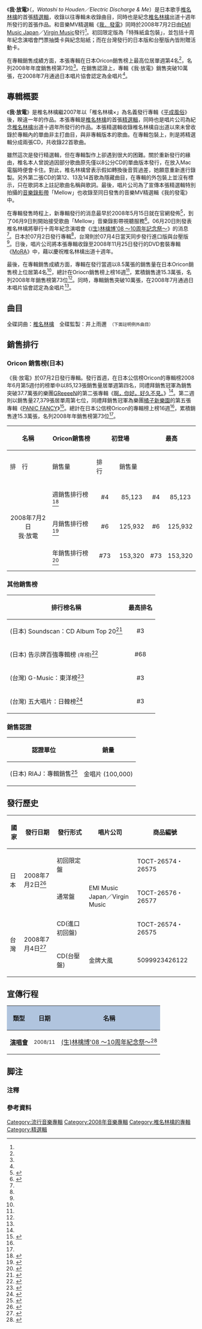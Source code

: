 {{Infobox Album | <!-- See Wikipedia:WikiProject_Albums -->
| Name           = 我·放電
| Type           = 精選輯
| Artist         = [[椎名林檎|椎名林檎]]
| Cover          = Shiina02-06.jpg
| Released       = {{flagicon|JPN}}2008年7月2日<br/><small>(詳見[[#發行歷史|發行歷史]])
| Recorded       = 
| Genre          = [[J-POP|J-POP]]
| Length         = 1:31:49
| Label          = [[EMI音樂_(日本)|EMI Music Japan]]／[[維京唱片|Virgin Music]]
| Producer       = 
| Certification  = *[[金唱片|金唱片]]<small>（專輯<ref name="RIAJ200807" />，銷售超過10萬張）</small><br/>累積銷售量15.4萬張
| Chart position = 
*週榜最高第4位（[[Oricon公信榜|Oricon]]）
*2008年7月榜第6位（Oricon）
*2008年年榜第73位（Oricon）
*累積上榜16週（Oricon）
| Reviews        = MTV音樂台 {{Rating-5|5}}<ref>{{cite web|url=http://www.mtv.com.tw/webset/column_match-1-607-tbSzu7aw|title=我。放電|publisher=MTV音樂台|language=zh-tw}}{{dead link|date=2018年3月 |bot=InternetArchiveBot |fix-attempted=yes }}</ref><br>Allmusic {{Rating-5|3.5}}<ref>{{cite web |url=http://www.allmusic.com/album/r1416707 |title=Watashi to Hoden |publisher=all music |language=en}}</ref>
| Last album     = [[平成風俗|平成風俗]] <br />（2007年）
| This album     = '''我·放電''' <br />（2008年）
| Next album     = [[MoRA|MoRA]]<br />（2008年）
| Misc           = {{External music video|{{YouTube|YqvQ9LOFreE|Mellow}}}}
}}

《'''我·放電'''》（{{lang|ja|私と放電}}，''Watashi to Houden／Electric Discharge & Me''）是日本歌手[[椎名林檎|椎名林檎]]的首張[[精選輯|精選輯]]，收錄以往專輯未收錄曲目，同時也是紀念[[椎名林檎|椎名林檎]]出道十週年所發行的首張作品。和音樂MV精選輯《[[我·發電|我．發電]]》同時於2008年7月2日由[[EMI音樂_(日本)|EMI Music Japan]]／[[維京唱片|Virgin Music]]發行<ref name="JPN" />。初回限定版為「特殊紙盒包裝」，並包括十周年紀念演唱會門票抽獎卡與紀念貼紙；而在台灣發行的日本版和台壓版內皆附贈活動卡。

在專輯銷售成績方面，本張專輯在日本Oricon銷售榜上最高位居單週第4名<ref name="WatashitoHoudenOriconWeek" />，名列2008年年度銷售榜第73位<ref name="2008sale" />。在銷售認證上，專輯《我·放電》銷售突破10萬張，在2008年7月通過日本唱片協會認定為金唱片<ref name="RIAJ200807" />。

== 專輯概要 ==
《'''我·放電'''》是椎名林檎繼2007年以「椎名林檎×{{link-ja|齋藤毅 (音樂家)|斎藤ネコ|齋藤毅}}」為名義發行專輯《[[平成風俗|平成風俗]]》後，睽違一年的作品。本張專輯是[[椎名林檎|椎名林檎]]的首張[[精選輯|精選輯]]，同時也是唱片公司為紀念[[椎名林檎|椎名林檎]]出道十週年所發行的作品。本張精選輯收錄椎名林檎自出道以來未曾收錄於專輯內的單曲非主打曲目{{refnest|group=注|即單曲中B面曲，收錄於CD-1。}}，與非專輯版本的歌曲。在專輯包裝上，則是將精選輯分成兩張CD，共收錄22首歌曲。

雖然這次是發行精選輯，但在專輯製作上卻遇到很大的困難。關於重新發行的緣由，椎名本人曾說過因部分歌曲原先僅以8公分CD的單曲版本發行，在放入Mac電腦時便會卡住。對此，椎名林檎曾表示假如轉換後音質過差，她願意重新進行錄製。另外第二張CD的第12、13及14首歌為隱藏曲目，在專輯的外包裝上並沒有標示，只在歌詞本上註記歌曲名稱與歌詞。最後，唱片公司為了宣傳本張精選輯特別拍攝的[[音樂錄影帶|音樂錄影帶]]「Mellow」也收錄至同日發售的音樂MV精選輯《我的發電》中。

在專輯發售時程上，新專輯發行的消息最早於2008年5月15日就在官網發佈<ref>{{cite web |url=http://www.vibe-net.com/news/?news=0034631 |title=椎名林檎　デビュー10周年記念企画がスタート！|publisher=vibe-net |language=ja |deadurl=yes |archiveurl=https://web.archive.org/web/20160126164257/http://www.vibe-net.com/news/?news=0034631 |archivedate=2016-01-26 }}</ref>，到了06月9日則開始接受歌曲「Mellow」音樂錄影帶視聽服務<ref>{{cite web |url=http://www.vibe-net.com/news/?news=0034849 |title=椎名林檎　新作ミュージック・クリップが完成！ |publisher=vibe-net |language=ja |deadurl=yes |archiveurl=https://web.archive.org/web/20160126230657/http://www.vibe-net.com/news/?news=0034849 |archivedate=2016-01-26 }}</ref>。06月20日則發表椎名林檎將舉行十周年紀念演唱會《[[Ringo_EXPO_08#演唱會簡介|(生)林檎博'08 〜10周年記念祭〜]]》的消息<ref name="RINGO10LIVE1" />。日本於07月2日發行專輯<ref name="JPN" />，台灣則於07月4日當天同步發行進口版與台壓版<ref name="TWN" />。日後，唱片公司將本張專輯收錄至2008年11月25日發行的DVD套裝專輯《[[MoRA|MoRA]]》中，藉以慶祝椎名林檎出道十週年。

最後，在專輯銷售成績方面，專輯在發行當週以8.5萬張的銷售量在日本Oricon銷售榜上位居第4名<ref name="WatashitoHoudenOriconWeek" />，總計在Oriocn銷售榜上榜16週<ref name="WatashitoHoudenOriconConsecutiveWeek" />，累積銷售達15.3萬張，名列2008年年銷售榜第73位<ref name="2008sale" />。同時，專輯銷售突破10萬張，在2008年7月通過日本唱片協會認定為金唱片<ref name="RIAJ200807" />。

== 曲目 ==
全碟詞曲：[[椎名林檎|椎名林檎]]　全碟監製：井上雨邇　<small>（下面註明例外曲目）</small>
{{Tracklist
| headline        = Disc 1
| extra_column = 選自

| title1          = 溜滑梯
| note1         = 監製：北城浩志
| length1         = 3:37
| extra1       = 《[[幸福論_(椎名林檎單曲)|幸福論]]》
| arranger1 = [[龜田誠治|龜田誠治]]

| title2          = Unconditional Love
| note2         = 詞曲：[[辛蒂·羅波|辛蒂·羅波]]、{{link-en|Tom Kelly|Tom Kelly (musician)}}、{{link-en|Billy Steinberg|Billy Steinberg}}；監製：北城浩志
| length2         = 3:46
| extra2       = 《[[歌舞伎町的女王|歌舞伎町的女王]]》
| arranger2 = 龜田誠治

| title3          = 遙控器
| note3         = 監製：北城浩志
| length3         = 3:15
| extra3       = 《[[在這裡接吻|在這裡接吻]]》
| arranger3 = 龜田誠治

| title4          = 暈眩
| note4        = 監製：北城浩志
| length4         = 4:41
| extra4       = 《在這裡接吻》
| arranger4 = 龜田誠治

| title5          = 輪迴Highlight
| writer5         = 
| length5         = 3:28
| extra5       = 《[[本能_(單曲)|本能]]》
| arranger5 = 龜田誠治

| title6          = 藍天
| writer6         = 
| length6         = 4:19
| extra6       = 《本能》
| arranger6 = 龜田誠治

| title7          = 時光奔馳
| writer7         = 
| length7         = 5:10
| extra7       = 《幸福論》
| arranger7 = 椎名林檎、亀田誠治

| title8          = ∑
| writer8         = 
| length8         = 3:14
| extra8       = 《[[石膏_(單曲)|石膏]]》
| arranger8 = 椎名林檎、亀田誠治

| title9          = 東京女子
| note9         = 詞曲：[[澤田研二|澤田研二]]、{{link-ja|山上路夫|山上路夫}}．原唱：The Peanuts
| length9         = 2:49
| extra9       = 《石膏》
| arranger9 = 椎名林檎、亀田誠治

| title10          = 17
| writer10         = 
| length10         = 4:33
| extra10       = 《[[罪與罰_(單曲)|罪與罰]]》
| arranger10 = 椎名林檎、亀田誠治

| title11          = Can't Take My Eyes Off You
| note11         = 詞曲：[[鮑伯·高迪歐|鮑伯·高迪歐]]、{{link-en|Bob Crewe|Bob Crewe}}
| length11         = 4:31
| extra11       = 《罪與罰》
| arranger11 = 椎名林檎、亀田誠治
}}
{{Tracklist
| headline        = Disc 2
| extra_column =選自

| title1          = Mellow
| length1         = 5:54
| extra1       = 《絕頂集》
| note1 = 作曲：戸谷誠、椎名林檎
| arranger1 = 天才顯微鏡片（椎名林檎、戸谷誠、岩井英吉、西川央）

| title2          = 不幸自慢
| length2         = 2:25
| extra2       = 《絕頂集》
| arranger2 = 天才顯微鏡片

| title3          = 喪@CｪNｺ瑠ｦｭWｧ
| length3         = 3:05
| extra3       = 《絕頂集》
| arranger3 = 天才顯微鏡片

| title4          = 愛妻家的早餐
| length4         = 3:58
| extra4       = 《[[真夜中的純潔|真夜中的純潔]]》
| arranger4 = 	森俊之

| title5          = 席德與白日夢
| length5         = 3:36
| extra5       = 《真夜中的純潔》
| arranger5 = 	服部隆之

| title6          = 意識～戰後最大級暴風雨圈內歌唱～
| length6         = 3:13
| extra6       = 《[[莖(STEM)～諸侯出遊篇～|莖(STEM)～諸侯出遊篇～]]》
| arranger6 = 	化貓殺手（椎名林檎、井上雨迩）

| title7          = 迷彩～戰後最大級暴風雨圈內歌唱～
| length7         = 3:11
| extra7       = 《莖(STEM)～諸侯出遊篇～》
| arranger7 = 	化貓殺手

| title8          = La salle de bain
| length8         = 4:07
| extra8       = 《[[蘋果之歌|蘋果之歌]]》
| arranger8 = 齋藤毅

| title9          = 短暫少女
| note9 = HITOKUCHIZAKA ver.
| length9         = 3:10
| extra9       = 《[[世界的盡頭_(單曲)|世界的盡頭]]》
| arranger9 = 齋藤毅

| title10          = 錯亂
| length10         = 3:28
| extra10       = 《世界的盡頭》
| arranger10 = 齋藤毅

| title11          = 映日紅之花
| length11         = 4:33
| extra11       = 《[[賣笑高潮|賣笑高潮]]》
| note11 = 作曲：[[浮雲_(吉他手)|浮雲]]
| arranger11 = 浮雲

| title12          = 膨脹起來啦
| length12        = 2:06
| extra12       = 《絕頂集》
| arranger12 = 發育地位（椎名林檎、吉村由加、田渕ひさ子、鳥井泰伸、村田純子）

| title13          = 對啦對啦
| length13         = 2:34
| extra13       = 《絕頂集》
| arranger13 = 發育地位

| title14          = 光合作用
| length14         = 3:41
| extra14       = 《絕頂集》
| arranger14 = 發育地位
}}

== 銷售排行 ==
=== Oricon 銷售榜(日本) ===
《我·放電》於07月2日發行專輯。發行首週，在日本公信榜Oricon的專輯榜2008年6月第5週付的榜單中以85,123張銷售量居單週第四名，同禮拜銷售冠軍為銷售突破37.7萬張的樂團[[GReeeeN|GReeeeN]]的第二張專輯《[[啊，你好。好久不見。|啊，你好。好久不見。]]》<ref name="WatashitoHoudenOriconWeek" />。第二週則以銷售量27,379張居單周第七位，同禮拜銷售冠軍為樂團[[橘子新樂園|橘子新樂園]]的第五張專輯《[[PANIC_FANCY|PANIC FANCY]]》<ref>{{Cite web |url=http://www.oricon.co.jp/rank/ja/w/2008-07-21/ |title=2008年07月第1週の邦楽アルバムランキング情報 |publisher=Oricon |language=ja |access-date=2016-01-27 |archive-date=2019-03-29 |archive-url=https://web.archive.org/web/20190329225836/https://www.oricon.co.jp/rank/ja/w/2008-07-21/ |dead-url=no }}</ref>。總計在日本公信榜Oricon的專輯榜上榜16週<ref name="WatashitoHoudenOriconConsecutiveWeek" />，累積銷售達15.3萬張，名列2008年年銷售榜第73位<ref name="2008sale" />。

{| class="wikitable"
! rowspan="2"| '''名稱'''
! rowspan="2"| '''Oricon銷售榜'''
! colspan="2"| '''初登場'''
! colspan="2"| '''最高'''
! rowspan="2"| '''總銷售量'''
! rowspan="2"| '''累積上榜次數'''
|- style="font-size:smaller;"
! 排　行
! 銷售量
! 排　行
! 銷售量
|-
| rowspan="3" align="center"|2008年7月2日<br/>我·放電
| 週銷售排行榜<ref name="WatashitoHoudenOriconWeek">{{Cite web |url=http://www.oricon.co.jp/rank/ja/w/2008-07-14/ |title=2008年06月第5週の邦楽アルバムランキング情報 |publisher=Oricon |language=ja |access-date=2016-01-27 |archive-date=2019-12-08 |archive-url=https://web.archive.org/web/20191208050148/https://www.oricon.co.jp/rank/ja/w/2008-07-14/ |dead-url=no }}</ref>
| align="center"| #4
| align="center"| 85,123
| align="center"| #4
| align="center"| 85,123
| align="center" rowspan="3"|153,320
| align="center" rowspan="3"|16週<ref name="WatashitoHoudenOriconConsecutiveWeek">{{Cite web |url=http://www.oricon.co.jp/prof/237797/products/770012/1/ |title=私と放電/椎名林檎 |publisher=Oricon |language=ja |access-date=2016-01-22 |archive-date=2019-12-07 |archive-url=https://web.archive.org/web/20191207160801/https://www.oricon.co.jp/prof/237797/products/770012/1/ |dead-url=no }}</ref>
|-
| 月銷售排行榜<ref name="WatashitoHoudenOriconMonth">{{cite web |url=http://www.oricon.co.jp/rank/ja/m/2008-07/ |title=2008年07月CDアルバム月間ランキング |publisher=Oricon |language=ja}}</ref>
| align="center"| #6
| align="center"| 125,932
| align="center"| #6
| align="center"| 125,932
|-
| 年銷售排行榜<ref name="2008sale">{{cite web |url=http://www.musictvprogram.com/corner-ranking-2008.html |title=2008年間ランキング |publisher=musictvprogram |language=ja |access-date=2013-06-16 |archive-url=https://web.archive.org/web/20101225010313/http://www.musictvprogram.com/corner-ranking-2008.html |archive-date=2010-12-25 |dead-url=yes }}</ref>
| align="center"| #73
| align="center"| 153,320
| align="center"| #73
| align="center"| 153,320
|}

=== 其他銷售榜 ===
{| class="wikitable sortable"
! 排行榜名稱
! 最高排名
|-
| (日本) Soundscan：CD Album Top 20<ref>{{cite web|url=http://www.phileweb.com/ranking/cd-top20/1148.html|title=週間CDソフトTOP20(2008年06月30日~2008年07月06日)|publisher=Soundscan|language=ja|access-date=2011年8月24日|archive-date=2019年12月7日|archive-url=https://web.archive.org/web/20191207060321/https://www.phileweb.com/ranking/cd-top20/1148.html|dead-url=no}}</ref>
| align="center"| #3
|-
| (日本) 告示牌百強專輯榜 <small>(年榜)</small><ref>{{cite web |url=http://www.billboard-japan.com/charts/detail?a=albums_year&year=2008 |title=日本告示牌百強專輯榜 2008年 |publisher=日本告示牌 |language=ja |access-date=2016-01-13 |archive-date=2021-02-20 |archive-url=https://web.archive.org/web/20210220122111/http://www.billboard-japan.com/charts/detail?a=albums_year&year=2008 |dead-url=no }}</ref>
| align="center"| #68
|-
| (台灣) G-Music：東洋榜<ref>{{cite web|url=http://www.g-music.com.tw/GMusicBillboard3.aspx |title=G-Music風雲榜(東洋榜)(2008年第26週) |publisher=G-Music |language=zh-tw |deadurl=yes |archiveurl=https://web.archive.org/web/20090629125506/http://www.g-music.com.tw/GMusicBillboard3.aspx |archivedate=2009-06-29 }}</ref>
| align="center"| #3
|-
| (台灣) 五大唱片：日韓榜<ref>{{cite web|url=http://www.5music.com.tw/CDTop.asp?top=2|title=五大唱片日韓榜(2008年第27週)|publisher=五大唱片|language=zh-tw|access-date=2010-01-13|archive-date=2016-07-13|archive-url=https://web.archive.org/web/20160713164233/http://www.5music.com.tw/CDTop.asp?top=2|dead-url=no}}</ref>
| align="center"| #3
|}

=== 銷售認證 ===
{| class="wikitable"
! 認證單位
! 銷量
|-
| (日本) RIAJ：專輯銷售<ref name="RIAJ200807">{{cite web |url=http://www.riaj.or.jp/data/others/gold/200807.html |title=日本唱片協會2008年7月金唱片認定 |publisher=RIAJ |language=ja |access-date=2009-12-23 |archive-date=2013-09-15 |archive-url=https://web.archive.org/web/20130915152742/http://www.riaj.or.jp/data/others/gold/200807.html |dead-url=no }}</ref>
| align="center"| 金唱片 (100,000)
|}

== 發行歷史 ==
{|class="wikitable"
! 國家
! 發行日期
! 發行形式
! 唱片公司
! 商品編號
|-
| rowspan="2"| 日本
| rowspan="2"| 2008年7月2日<ref name="JPN">{{cite web |url=http://www.kronekodow.com/disco/disco_detail_52.html |title=私と放電 / 椎名林檎 |publisher=貓柳本線 |language=ja |access-date=2016-01-13 |archive-date=2019-09-16 |archive-url=https://web.archive.org/web/20190916050958/http://www.kronekodow.com/disco/disco_detail_52.html |dead-url=no }}</ref>
| 初回限定盤
| rowspan="3"| EMI Music Japan／Virgin Music
| TOCT-26574・26575
|-
| 通常盤
| TOCT-26576・26577
|-
| rowspan="2"| 台灣
| rowspan="2"| 2008年7月4日<ref name="TWN">{{cite web|url=http://emijpop.pixnet.net/blog/post/19219110 |title=椎名林檎雙CD《我．放電》＆DVD《我．發電》台壓版．7/4上市! |publisher=金牌大風 |language=zh-tw |deadurl=bot: unknown |archiveurl=https://archive.is/20130502103939/http://emijpop.pixnet.net/blog/post/19219110 |archivedate=2013-05-02 }}</ref>
| CD(進口初回盤)
| TOCT-26574・26575
|-
| CD(台壓盤)
| 金牌大風
| 5099923426122
|}

== 宣傳行程 ==
{| class="wikitable"
|-
!  scope="col" style="background:#B0C4DE;" | 類型
!  scope="col" style="background:#B0C4DE;" | 日期
!  scope="col" style="background:#B0C4DE;" | 名稱
|-
| align="center" | '''[[演唱會|演唱會]]''' || <small>2008/11</small> || [[Ringo_EXPO_08#演唱會簡介|(生)林檎博'08 ～10周年紀念祭～]]<ref name="RINGO10LIVE1">{{cite web |url=http://www.vibe-net.com/news/?news=0034957 |title=椎名林檎　デビュー10周年記念ライヴ詳細決定！！ |publisher=vibe-net |language=ja |deadurl=yes |archiveurl=https://web.archive.org/web/20160202204508/http://www.vibe-net.com/news/?news=0034957 |archivedate=2016-02-02 }}</ref>
|}

== 脚注 ==
=== 注釋 ===
{{Reflist|group="注"|2}}

=== 參考資料 ===
{{Reflist|2}}

{{椎名林檎}}

{{DEFAULTSORT:Watashi to Houden}}
[[Category:流行音樂專輯|Category:流行音樂專輯]]
[[Category:2008年音樂專輯|Category:2008年音樂專輯]]
[[Category:椎名林檎的專輯|Category:椎名林檎的專輯]]
[[Category:精選輯|Category:精選輯]]